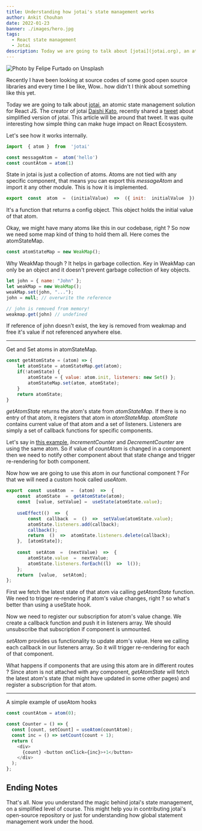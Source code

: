 ```yaml
---
title: Understanding how jotai's state management works
author: Ankit Chouhan
date: 2022-01-23
banner: ./images/hero.jpg
tags:
  - React state management
  - Jotai
description: Today we are going to talk about [jotai](jotai.org), an atomic state management solution for React JS.
---
```


![Photo by <a href="https://unsplash.com/@furtado?utm_source=unsplash&utm_medium=referral&utm_content=creditCopyText">Felipe Furtado</a> on <a href="https://unsplash.com/s/photos/paper-management?utm_source=unsplash&utm_medium=referral&utm_content=creditCopyText">Unsplash</a>
](images/hero-2.png)

Recently I have been looking at source codes of some good open source libraries and every time I be like, Wow.. how didn't I think about something like this yet.

Today we are going to talk about [jotai](jotai.org), an atomic state management solution for React JS. The creator of jotai [Daishi Kato](https://github.com/dai-shi), recently shared a [tweet](https://twitter.com/dai_shi/status/1484835169475653634?s=20) about simplified version of jotai. This article will be around that tweet. It was quite interesting how simple thing can make huge impact on React Ecosystem.

Let's see how it works internally.

```javascript
import  { atom }  from  'jotai'

const messageAtom =  atom('hello')
const countAtom = atom(1)
```
   
State in jotai is just a collection of atoms. Atoms are not tied with any specific component, that means you can export this *messageAtom* and import it any other module. This is how it is implemented.

```javascript
export  const  atom  =  (initialValue)  =>  ({ init:  initialValue  });
```
It's a function that returns a config object. This object holds the initial value of that atom.

Okay, we might have many atoms like this in our codebase, right ? So now we need some map kind of thing to hold them all. Here comes the atomStateMap.

```javascript
const atomStateMap = new WeakMap();
```

Why WeakMap though ? It helps in garbage collection. Key in WeakMap can only be an object and it doesn't prevent garbage collection of key objects.

  ```javascript
let john = { name: "John" };
let weakMap = new WeakMap();
weakMap.set(john, "...");
john = null; // overwrite the reference

// john is removed from memory!
weakmap.get(john) // undefined
```

If reference of john doesn't exist, the key is removed from weakmap and free it's value if not referenced anywhere else.

---
Get and Set atoms in atomStateMap.
```javascript
const getAtomState = (atom) => {
	let atomState = atomStateMap.get(atom);
	if(!atomState) {
		atomState = { value: atom.init, listeners: new Set() };
		atomStateMap.set(atom, atomState);
	}
	return atomState;
}
```
*getAtomState* returns the atom's state from *atomStateMap*.  If there is no entry of that atom, it registers that atom in *atomStateMap*.
*atomState* contains current value of that atom and a set of listeners. Listeners are simply a set of callback functions for specific components. 

Let's say in [this example](https://codesandbox.io/s/jotai-example-7wzri?file=/src/jotai.js:46-109), *IncrementCounter* and *DecrementCounter* are using the same atom. So if value of *countAtom* is changed in a component then we need to notify other component about that state change and trigger re-rendering for both component. 

Now how we are going to use this atom in our functional component ? For that we will need a custom hook called *useAtom*.

```javascript
export  const  useAtom  =  (atom)  =>  {
	const  atomState  =  getAtomState(atom);
	const  [value, setValue] =  useState(atomState.value);
	
	useEffect(()  =>  {
		const  callback  =  ()  =>  setValue(atomState.value);
		atomState.listeners.add(callback);
		callback();
		return  ()  =>  atomState.listeners.delete(callback);
	},  [atomState]);
	
	const  setAtom  =  (nextValue)  =>  {
		atomState.value  =  nextValue;
		atomState.listeners.forEach((l)  =>  l());
	};
	return  [value,  setAtom];
};
```
First we fetch the latest state of that atom via calling *getAtomState* function. We need to trigger re-rendering if atom's value changes, right ? so what's better than using a useState hook.

Now we need to register our subscription for atom's value change. We create a callback function and push it in listeners array. We should unsubscribe that subscription if component is unmounted.

*setAtom* provides us functionality to update atom's value. Here we calling each callback in our listeners array. So it will trigger re-rendering for each of that component.

What happens if components that are using this atom are in different routes ? Since atom is not attached with any component, *getAtomState* will fetch the latest atom's state (that might have updated in some other pages) and register a subscription for that atom.

---

A simple example of useAtom hooks
```javascript
const countAtom = atom(0);

const Counter = () => {
  const [count, setCount] = useAtom(countAtom);
  const inc = () => setCount(count + 1);
  return (
    <div>
      {count} <button onClick={inc}>+1</button>
    </div>
  );
};
```


## Ending Notes

That's all. Now you understand the magic behind jotai's state management, on a simplified level of course. This might help you in contributing jotai's open-source repository or just for understanding how global statement management work under the hood.
